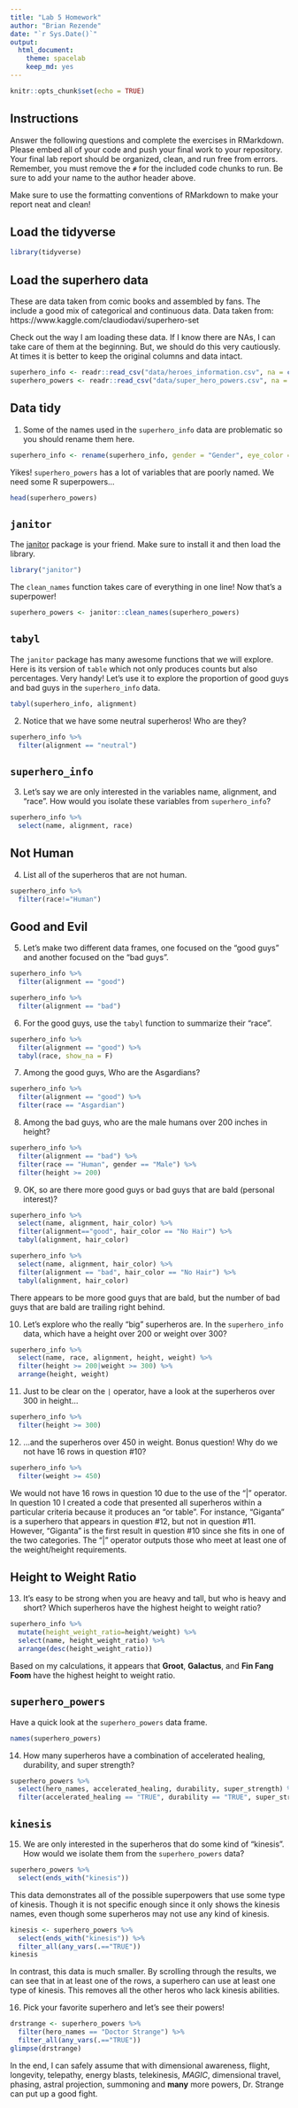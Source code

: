 ```yaml
---
title: "Lab 5 Homework"
author: "Brian Rezende"
date: "`r Sys.Date()`"
output:
  html_document: 
    theme: spacelab
    keep_md: yes
---
```


```r
knitr::opts_chunk$set(echo = TRUE)
```

## Instructions
Answer the following questions and complete the exercises in RMarkdown. Please embed all of your code and push your final work to your repository. Your final lab report should be organized, clean, and run free from errors. Remember, you must remove the `#` for the included code chunks to run. Be sure to add your name to the author header above.  

Make sure to use the formatting conventions of RMarkdown to make your report neat and clean!  

## Load the tidyverse
```r
library(tidyverse)
```

## Load the superhero data
These are data taken from comic books and assembled by fans. The include a good mix of categorical and continuous data.  Data taken from: https://www.kaggle.com/claudiodavi/superhero-set  

Check out the way I am loading these data. If I know there are NAs, I can take care of them at the beginning. But, we should do this very cautiously. At times it is better to keep the original columns and data intact.  
```r
superhero_info <- readr::read_csv("data/heroes_information.csv", na = c("", "-99", "-"))
superhero_powers <- readr::read_csv("data/super_hero_powers.csv", na = c("", "-99", "-"))
```

## Data tidy
1. Some of the names used in the `superhero_info` data are problematic so you should rename them here.  
```r
superhero_info <- rename(superhero_info, gender = "Gender", eye_color = "Eye color", race = "Race", hair_color = "Hair color", height = "Height", publisher = "Publisher", skin_color = "Skin color", alignment = "Alignment", weight = "Weight")
```

Yikes! `superhero_powers` has a lot of variables that are poorly named. We need some R superpowers...
```r
head(superhero_powers)
```

## `janitor`
The [janitor](https://garthtarr.github.io/meatR/janitor.html) package is your friend. Make sure to install it and then load the library.  
```r
library("janitor")
```

The `clean_names` function takes care of everything in one line! Now that's a superpower!
```r
superhero_powers <- janitor::clean_names(superhero_powers)
```

## `tabyl`
The `janitor` package has many awesome functions that we will explore. Here is its version of `table` which not only produces counts but also percentages. Very handy! Let's use it to explore the proportion of good guys and bad guys in the `superhero_info` data.  
```r
tabyl(superhero_info, alignment)
```

2. Notice that we have some neutral superheros! Who are they?
```r
superhero_info %>% 
  filter(alignment == "neutral")
```

## `superhero_info`
3. Let's say we are only interested in the variables name, alignment, and "race". How would you isolate these variables from `superhero_info`?
```r
superhero_info %>% 
  select(name, alignment, race)
```

## Not Human
4. List all of the superheros that are not human.
```r
superhero_info %>%
  filter(race!="Human")
```

## Good and Evil
5. Let's make two different data frames, one focused on the "good guys" and another focused on the "bad guys".
```r
superhero_info %>%
  filter(alignment == "good")
```
```r
superhero_info %>% 
  filter(alignment == "bad")
```


6. For the good guys, use the `tabyl` function to summarize their "race".
```r
superhero_info %>% 
  filter(alignment == "good") %>% 
  tabyl(race, show_na = F)
```

7. Among the good guys, Who are the Asgardians?
```r
superhero_info %>% 
  filter(alignment == "good") %>% 
  filter(race == "Asgardian")
```

8. Among the bad guys, who are the male humans over 200 inches in height?
```r
superhero_info %>% 
  filter(alignment == "bad") %>% 
  filter(race == "Human", gender == "Male") %>%
  filter(height >= 200)
```

9. OK, so are there more good guys or bad guys that are bald (personal interest)?
```r
superhero_info %>% 
  select(name, alignment, hair_color) %>% 
  filter(alignment=="good", hair_color == "No Hair") %>% 
  tabyl(alignment, hair_color)
```
```r
superhero_info %>% 
  select(name, alignment, hair_color) %>% 
  filter(alignment == "bad", hair_color == "No Hair") %>% 
  tabyl(alignment, hair_color)
```
There appears to be more good guys that are bald, but the number of bad guys that are bald are trailing right behind. 


10. Let's explore who the really "big" superheros are. In the `superhero_info` data, which have a height over 200 or weight over 300?
```r
superhero_info %>% 
  select(name, race, alignment, height, weight) %>% 
  filter(height >= 200|weight >= 300) %>% 
  arrange(height, weight)
```

11. Just to be clear on the `|` operator,  have a look at the superheros over 300 in height...
```r
superhero_info %>% 
  filter(height >= 300)
```

12. ...and the superheros over 450 in weight. Bonus question! Why do we not have 16 rows in question #10?
```r
superhero_info %>% 
  filter(weight >= 450)
```

We would not have 16 rows in question 10 due to the use of the "|" operator. In question 10 I created a code that presented all superheros within a particular criteria because it produces an "or table". For instance, "Giganta" is a superhero that appears in question #12, but not in question #11. However, "Giganta" is the first result in question #10 since she fits in one of the two categories. The "|" operator outputs those who meet at least one of the weight/height requirements.

## Height to Weight Ratio
13. It's easy to be strong when you are heavy and tall, but who is heavy and short? Which superheros have the highest height to weight ratio?
```r
superhero_info %>% 
  mutate(height_weight_ratio=height/weight) %>% 
  select(name, height_weight_ratio) %>% 
  arrange(desc(height_weight_ratio))
```

Based on my calculations, it appears that **Groot**, **Galactus**, and **Fin Fang Foom** have the highest height to weight ratio. 

## `superhero_powers`
Have a quick look at the `superhero_powers` data frame.  
```r
names(superhero_powers)
```

14. How many superheros have a combination of accelerated healing, durability, and super strength?
```r
superhero_powers %>% 
  select(hero_names, accelerated_healing, durability, super_strength) %>% 
  filter(accelerated_healing == "TRUE", durability == "TRUE", super_strength == "TRUE")
```
<style>
div.blue { background-color:#e6f0ff; border-radius: 5px; padding: 20px;}
</style>
<div class = "blue">

## `kinesis`
15. We are only interested in the superheros that do some kind of "kinesis". How would we isolate them from the `superhero_powers` data?
```r
superhero_powers %>% 
  select(ends_with("kinesis"))
```

This data demonstrates all of the possible superpowers that use some type of kinesis. Though it is not specific enough since it only shows the kinesis names, even though some superheros may not use any kind of kinesis. 

```r
kinesis <- superhero_powers %>% 
  select(ends_with("kinesis")) %>% 
  filter_all(any_vars(.=="TRUE"))
kinesis
```

In contrast, this data is much smaller. By scrolling through the results, we can see that in at least one of the rows, a superhero can use at least one type of kinesis. This removes all the other heros who lack kinesis abilities. 

</div>


16. Pick your favorite superhero and let's see their powers!

```r
drstrange <- superhero_powers %>% 
  filter(hero_names == "Doctor Strange") %>% 
  filter_all(any_vars(.=="TRUE"))
glimpse(drstrange)
```

In the end, I can safely assume that with dimensional awareness, flight, longevity, telepathy, energy blasts, telekinesis, *MAGIC*, dimensional travel, phasing, astral projection, summoning and **many** more powers, Dr. Strange can put up a good fight.